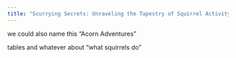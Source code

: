 ```yaml
---
title: "Scurrying Secrets: Unraveling the Tapestry of Squirrel Activity"
---
```


we could also name this "Acorn Adventures"

tables and whatever about "what squirrels do"